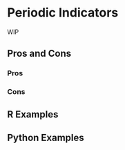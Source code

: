 # Periodic Indicators {#sec-circular-indicators}

WIP

## Pros and Cons

### Pros

### Cons

## R Examples

## Python Examples
